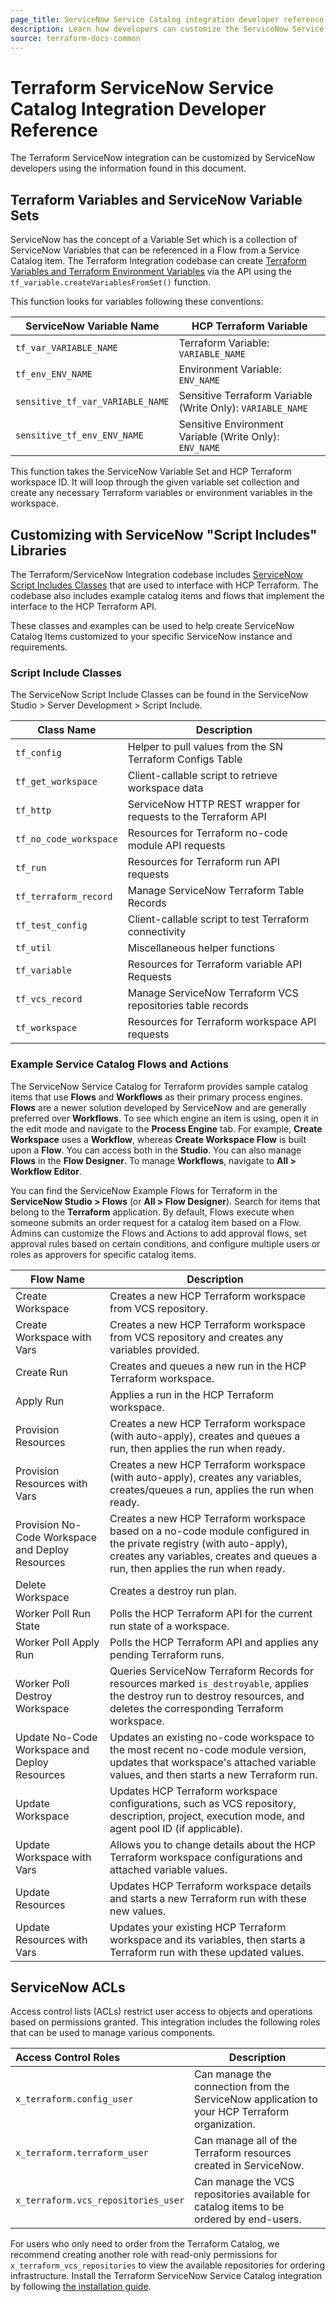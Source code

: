 ```yaml
---
page_title: ServiceNow Service Catalog integration developer reference
description: Learn how developers can customize the ServiceNow Service Catalog integration.
source: terraform-docs-common
---
```


# Terraform ServiceNow Service Catalog Integration Developer Reference

The Terraform ServiceNow integration can be customized by ServiceNow developers
using the information found in this document.

## Terraform Variables and ServiceNow Variable Sets

ServiceNow has the concept of a Variable Set which is a collection of ServiceNow
Variables that can be referenced in a Flow from a Service Catalog item. The
Terraform Integration codebase can create [Terraform Variables and Terraform
Environment Variables](/terraform/enterprise/workspaces/variables) via the API using the
`tf_variable.createVariablesFromSet()` function.

This function looks for variables following these conventions:

| ServiceNow Variable Name         | HCP Terraform Variable                                     |
| -------------------------------- | ---------------------------------------------------------- |
| `tf_var_VARIABLE_NAME`           | Terraform Variable: `VARIABLE_NAME`                        |
| `tf_env_ENV_NAME`                | Environment Variable: `ENV_NAME`                           |
| `sensitive_tf_var_VARIABLE_NAME` | Sensitive Terraform Variable (Write Only): `VARIABLE_NAME` |
| `sensitive_tf_env_ENV_NAME`      | Sensitive Environment Variable (Write Only): `ENV_NAME`    |

This function takes the ServiceNow Variable Set and HCP Terraform workspace
ID. It will loop through the given variable set collection and create any
necessary Terraform variables or environment variables in the workspace.

## Customizing with ServiceNow "Script Includes" Libraries

The Terraform/ServiceNow Integration codebase includes [ServiceNow Script
Includes
Classes](https://docs.servicenow.com/csh?topicname=c_ScriptIncludes.html)
that are used to interface with HCP Terraform. The codebase also includes
example catalog items and flows that implement the interface to the HCP Terraform API.

These classes and examples can be used to help create ServiceNow Catalog Items
customized to your specific ServiceNow instance and requirements.

### Script Include Classes

The ServiceNow Script Include Classes can be found in the ServiceNow Studio >
Server Development > Script Include.

| Class Name             | Description                                                    |
| ---------------------- | -------------------------------------------------------------- |
| `tf_config`            | Helper to pull values from the SN Terraform Configs Table      |
| `tf_get_workspace`     | Client-callable script to retrieve workspace data              |
| `tf_http`              | ServiceNow HTTP REST wrapper for requests to the Terraform API |
| `tf_no_code_workspace` | Resources for Terraform no-code module API requests            |
| `tf_run`               | Resources for Terraform run API requests                       |
| `tf_terraform_record`  | Manage ServiceNow Terraform Table Records                      |
| `tf_test_config`       | Client-callable script to test Terraform connectivity          |
| `tf_util`              | Miscellaneous helper functions                                 |
| `tf_variable`          | Resources for Terraform variable API Requests                  |
| `tf_vcs_record`        | Manage ServiceNow Terraform VCS repositories table records     |
| `tf_workspace`         | Resources for Terraform workspace API requests                 |

### Example Service Catalog Flows and Actions

The ServiceNow Service Catalog for Terraform provides sample catalog items that use **Flows** 
and **Workflows** as their primary process engines.  **Flows** are a newer solution developed 
by ServiceNow and are generally preferred over **Workflows**. To see which engine an item is using, open it 
in the edit mode and navigate to the **Process Engine** tab. For example, **Create Workspace** uses a **Workflow**, 
whereas **Create Workspace Flow** is built upon a **Flow**. You can access both in the **Studio**. You can also 
manage **Flows** in the **Flow Designer**. To manage **Workflows**, navigate to **All > Workflow Editor**.

You can find the ServiceNow Example Flows for Terraform in the **ServiceNow Studio > Flows** (or **All > Flow Designer**). 
Search for items that belong to the **Terraform** application. By default, Flows execute when someone submits an order request 
for a catalog item based on a Flow. Admins can customize the Flows and Actions to add approval flows, set approval rules based 
on certain conditions, and configure multiple users or roles as approvers for specific catalog items. 

| Flow Name                                        | Description                                                                                                                                                                                             |
| ------------------------------------------------ | ------------------------------------------------------------------------------------------------------------------------------------------------------------------------------------------------------- |
| Create Workspace                                 | Creates a new HCP Terraform workspace from VCS repository.                                                                                                                                              |
| Create Workspace with Vars                       | Creates a new HCP Terraform workspace from VCS repository and creates any variables provided.                                                                                                           |
| Create Run                                       | Creates and queues a new run in the HCP Terraform workspace.                                                                                                                                            |
| Apply Run                                        | Applies a run in the HCP Terraform workspace.                                                                                                                                                           |
| Provision Resources                              | Creates a new HCP Terraform workspace (with auto-apply), creates and queues a run, then applies the run when ready.                                                                                     |
| Provision Resources with Vars                    | Creates a new HCP Terraform workspace (with auto-apply), creates any variables, creates/queues a run, applies the run when ready.                                                                       |
| Provision No-Code Workspace and Deploy Resources | Creates a new HCP Terraform workspace based on a no-code module configured in the private registry (with auto-apply), creates any variables, creates and queues a run, then applies the run when ready. |
| Delete Workspace                                 | Creates a destroy run plan.                                                                                                                                                                             |
| Worker Poll Run State                            | Polls the HCP Terraform API for the current run state of a workspace.                                                                                                                                   |
| Worker Poll Apply Run                            | Polls the HCP Terraform API and applies any pending Terraform runs.                                                                                                                                     |
| Worker Poll Destroy Workspace                    | Queries ServiceNow Terraform Records for resources marked `is_destroyable`, applies the destroy run to destroy resources, and deletes the corresponding Terraform workspace.                            |
| Update No-Code Workspace and Deploy Resources    | Updates an existing no-code workspace to the most recent no-code module version, updates that workspace's attached variable values, and then starts a new Terraform run.                                |
| Update Workspace                                 | Updates HCP Terraform workspace configurations, such as VCS repository, description, project, execution mode, and agent pool ID (if applicable).                                                        |
| Update Workspace with Vars                       | Allows you to change details about the HCP Terraform workspace configurations and attached variable values.                                                                                             |
| Update Resources                                 | Updates HCP Terraform workspace details and starts a new Terraform run with these new values.                                                                                                           |
| Update Resources with Vars                       | Updates your existing HCP Terraform workspace and its variables, then starts a Terraform run with these updated values.                                                                                 |

## ServiceNow ACLs

Access control lists (ACLs) restrict user access to objects and operations based
on permissions granted. This integration includes the following roles that can
be used to manage various components.

| Access Control Roles                | Description                                                                                   |
| :---------------------------------- | --------------------------------------------------------------------------------------------- |
| `x_terraform.config_user`           | Can manage the connection from the ServiceNow application to your HCP Terraform organization. |
| `x_terraform.terraform_user`        | Can manage all of the Terraform resources created in ServiceNow.                              |
| `x_terraform.vcs_repositories_user` | Can manage the VCS repositories available for catalog items to be ordered by end-users.       |

For users who only need to order from the Terraform Catalog, we recommend
creating another role with read-only permissions for
`x_terraform_vcs_repositories` to view the available repositories for ordering
infrastructure. Install the Terraform ServiceNow Service Catalog integration by
following [the installation guide](/terraform/enterprise/integrations/service-now/service-catalog-terraform).
